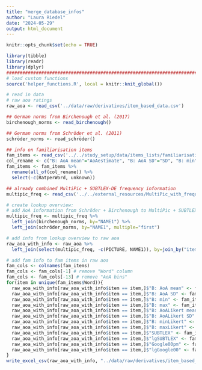 ```yaml
---
title: "merge_database_infos"
author: "Laura Riedel"
date: "2024-05-29"
output: html_document
---
```

<!--Takes raw item-based data (output of data_wrangling.py) and combines it
with information from existing databases: AoA estimates from Schröder (2012)
and Birchenough (2017), and frequency information from SUBTLEX-DE (2011).
It saves the result as "item_based_data_add_info.csv" in ../data/raw/derivatives. -->

```r
knitr::opts_chunk$set(echo = TRUE)
```

```r
library(tibble)
library(readr)
library(dplyr)
################################################################################
# load custom functions
source('helper_functions.R', local = knitr::knit_global())
```

```r
# read in data
# raw aoa ratings
raw_aoa <- read_csv('../data/raw/derivatives/item_based_data.csv')

## German norms from Birchenough et al. (2017)
birchenough_norms <- read_birchenough()

## German norms from Schröder et al. (2011)
schröder_norms <- read_schröder()

## info on familiarisation items
fam_items <- read_csv('../../study_setup/data/items_lists/familiarisation_items_overview.csv')
col_rename <- c("B: AoA mean"="AoAestimate", "B: AoA SD"="SD", "B: min"="min", "B: max"="max", "B: AoALikert mean"="AoALikert", "B: AoALikert SD"="SDLikert", "B: minLikert"="minLikert", "B: maxLikert"="maxLikert")
fam_items <- fam_items %>% 
  rename(all_of(col_rename)) %>% 
  select(-c(RatperWord, unknown)) 

## already combined MultiPic + SUBTLEX-DE frequency information
multipic_freq <- read_csv('../../external_resources/MultiPic_with_frequencies.csv')

# create lookup overview:
# add AoA information from Schröder + Birchenough to MultiPic + SUBTLEX-DE frequencies
multipic_freq <- multipic_freq %>%
  left_join(birchenough_norms, by="NAME1") %>% 
  left_join(schröder_norms, by="NAME1", multiple="first")

# add info from lookup overview to raw aoa 
raw_aoa_with_info <- raw_aoa %>% 
  left_join(select(multipic_freq, -c(PICTURE, NAME1)), by=join_by("item_number"=="ITEM"))

# add fam info to fam items in raw aoa
fam_cols <- colnames(fam_items)
fam_cols <- fam_cols[-1] # remove "Word" column
fam_cols <- fam_cols[-13] # remove "AoA bins"
for(item in unique(fam_items$Word)){
  raw_aoa_with_info[raw_aoa_with_info$item == item,]$"B: AoA mean" <- fam_items[fam_items$Word == item,]$"B: AoA mean"
  raw_aoa_with_info[raw_aoa_with_info$item == item,]$"B: AoA SD" <- fam_items[fam_items$Word == item,]$"B: AoA SD"
  raw_aoa_with_info[raw_aoa_with_info$item == item,]$"B: min" <- fam_items[fam_items$Word == item,]$"B: min"
  raw_aoa_with_info[raw_aoa_with_info$item == item,]$"B: max" <- fam_items[fam_items$Word == item,]$"B: max"
  raw_aoa_with_info[raw_aoa_with_info$item == item,]$"B: AoALikert mean" <- fam_items[fam_items$Word == item,]$"B: AoALikert mean"
  raw_aoa_with_info[raw_aoa_with_info$item == item,]$"B: AoALikert SD" <- fam_items[fam_items$Word == item,]$"B: AoALikert SD"
  raw_aoa_with_info[raw_aoa_with_info$item == item,]$"B: minLikert" <- fam_items[fam_items$Word == item,]$"B: minLikert"
  raw_aoa_with_info[raw_aoa_with_info$item == item,]$"B: maxLikert" <- fam_items[fam_items$Word == item,]$"B: maxLikert"
  raw_aoa_with_info[raw_aoa_with_info$item == item,]$"SUBTLEX" <- fam_items[fam_items$Word == item,]$"SUBTLEX"
  raw_aoa_with_info[raw_aoa_with_info$item == item,]$"lgSUBTLEX" <- fam_items[fam_items$Word == item,]$"lgSUBTLEX"
  raw_aoa_with_info[raw_aoa_with_info$item == item,]$"Google00pm" <- fam_items[fam_items$Word == item,]$"Google00pm"
  raw_aoa_with_info[raw_aoa_with_info$item == item,]$"lgGoogle00" <- fam_items[fam_items$Word == item,]$"lgGoogle00"
}
write_excel_csv(raw_aoa_with_info, "../data/raw/derivatives/item_based_data_add_info.csv")
```

